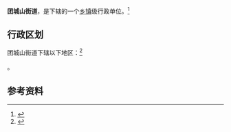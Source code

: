 {{中国乡级行政区|42/02/04/070/000}}

'''团城山街道'''，是{{PRC admin/fullname|42/02/04/070/000|3}}下辖的一个[[乡镇|乡镇]]级行政单位。<ref>{{PRC admin/ref sgc|{{PRC admin/parent|42/02/04/070/000}}}}</ref>

== 行政区划 ==

团城山街道下辖以下地区：<ref>{{PRC admin/ref sgc|42/02/04/070/000}}</ref>

{{PRC admin/children|42/02/04/070/000}}。

== 参考资料 ==

{{reflist}}

{{行政区划小作品}}
{{PRC admin/navcat|42/02/04/070/000}}